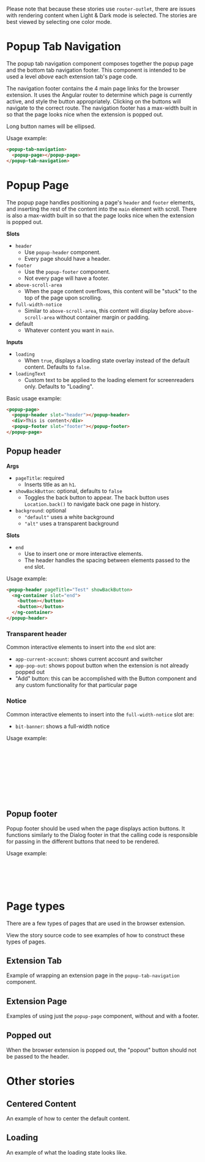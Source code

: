 

<Meta of={stories} />

Please note that because these stories use `router-outlet`, there are issues with rendering content
when Light & Dark mode is selected. The stories are best viewed by selecting one color mode.

# Popup Tab Navigation

The popup tab navigation component composes together the popup page and the bottom tab navigation
footer. This component is intended to be used a level _above_ each extension tab's page code.

The navigation footer contains the 4 main page links for the browser extension. It uses the Angular
router to determine which page is currently active, and style the button appropriately. Clicking on
the buttons will navigate to the correct route. The navigation footer has a max-width built in so
that the page looks nice when the extension is popped out.

Long button names will be ellipsed.

Usage example:

```html
<popup-tab-navigation>
  <popup-page></popup-page>
</popup-tab-navigation>
```

# Popup Page

The popup page handles positioning a page's `header` and `footer` elements, and inserting the rest
of the content into the `main` element with scroll. There is also a max-width built in so that the
page looks nice when the extension is popped out.

**Slots**

- `header`
  - Use `popup-header` component.
  - Every page should have a header.
- `footer`
  - Use the `popup-footer` component.
  - Not every page will have a footer.
- `above-scroll-area`
  - When the page content overflows, this content will be "stuck" to the top of the page upon
    scrolling.
- `full-width-notice`
  - Similar to `above-scroll-area`, this content will display before `above-scroll-area` without
    container margin or padding.
- default
  - Whatever content you want in `main`.

**Inputs**

- `loading`
  - When `true`, displays a loading state overlay instead of the default content. Defaults to
    `false`.
- `loadingText`
  - Custom text to be applied to the loading element for screenreaders only. Defaults to "Loading".

Basic usage example:

```html
<popup-page>
  <popup-header slot="header"></popup-header>
  <div>This is content</div>
  <popup-footer slot="footer"></popup-footer>
</popup-page>
```

## Popup header

**Args**

- `pageTitle`: required
  - Inserts title as an `h1`.
- `showBackButton`: optional, defaults to `false`
  - Toggles the back button to appear. The back button uses `Location.back()` to navigate back one
    page in history.
- `background`: optional
  - `"default"` uses a white background
  - `"alt"` uses a transparent background

**Slots**

- `end`
  - Use to insert one or more interactive elements.
  - The header handles the spacing between elements passed to the `end` slot.

Usage example:

```html
<popup-header pageTitle="Test" showBackButton>
  <ng-container slot="end">
    <button></button>
    <button></button>
  </ng-container>
</popup-header>
```

### Transparent header

<Canvas of={stories.TransparentHeader} />

Common interactive elements to insert into the `end` slot are:

- `app-current-account`: shows current account and switcher
- `app-pop-out`: shows popout button when the extension is not already popped out
- "Add" button: this can be accomplished with the Button component and any custom functionality for
  that particular page

### Notice

<Canvas of={stories.Notice} />

Common interactive elements to insert into the `full-width-notice` slot are:

- `bit-banner`: shows a full-width notice

Usage example:

```html
<popup-page>
  <popup-header slot="header" [pageTitle]="'vault' | i18n"> </popup-header>
  <bit-banner slot="full-width-notice" bannerType="info" [showClose]="false">
    This is an important note about these ciphers
  </bit-banner>
  <ng-container slot="above-scroll-area">
    <app-vault-header-v2></app-vault-header-v2>
  </ng-container>
</popup-page>
```

## Popup footer

Popup footer should be used when the page displays action buttons. It functions similarly to the
Dialog footer in that the calling code is responsible for passing in the different buttons that need
to be rendered.

Usage example:

```html
<popup-footer>
  <button bitButton buttonType="primary">Save</button>
  <button bitButton buttonType="secondary">Cancel</button>
</popup-footer>
```

# Page types

There are a few types of pages that are used in the browser extension.

View the story source code to see examples of how to construct these types of pages.

## Extension Tab

Example of wrapping an extension page in the `popup-tab-navigation` component.

<Canvas of={stories.PopupTabNavigation} />

## Extension Page

Examples of using just the `popup-page` component, without and with a footer.

<Canvas of={stories.PopupPage} />

<Canvas of={stories.PopupPageWithFooter} />

## Popped out

When the browser extension is popped out, the "popout" button should not be passed to the header.

<Canvas of={stories.PoppedOut} />

# Other stories

## Centered Content

An example of how to center the default content.

<Canvas of={stories.CenteredContent} />

## Loading

An example of what the loading state looks like.

<Canvas of={stories.Loading} />
